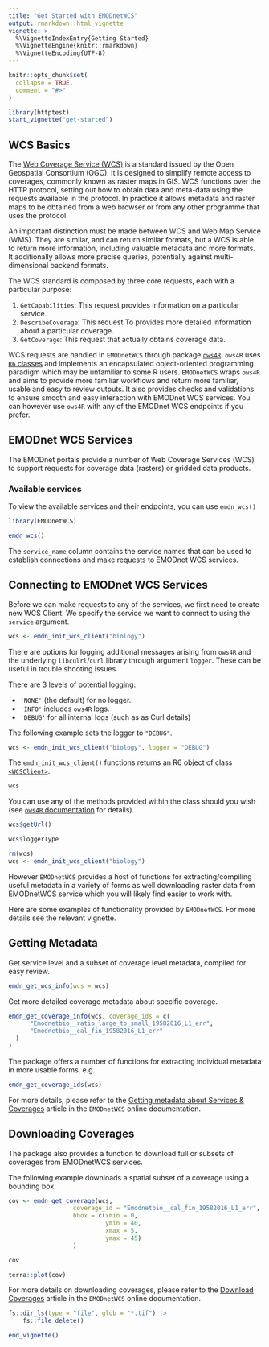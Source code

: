 ```yaml
---
title: "Get Started with EMODnetWCS"
output: rmarkdown::html_vignette
vignette: >
  %\VignetteIndexEntry{Getting Started}
  %\VignetteEngine{knitr::rmarkdown}
  %\VignetteEncoding{UTF-8}
---
```


```r
knitr::opts_chunk$set(
  collapse = TRUE,
  comment = "#>"
)

library(httptest)
start_vignette("get-started")
```

## WCS Basics


The [Web Coverage Service (WCS)](https://www.ogc.org/standards/wcs) is a standard issued by the Open Geospatial Consortium (OGC). It is designed to simplify remote access to coverages, commonly known as raster maps in GIS. WCS functions over the HTTP protocol, setting out how to obtain data and meta-data using the requests available in the protocol. In practice it allows metadata and raster maps to be obtained from a web browser or from any other programme that uses the protocol.

An important distinction must be made between WCS and Web Map Service (WMS). They are similar, and can return similar formats, but a WCS is able to return more information, including valuable metadata and more formats. It additionally allows more precise queries, potentially against multi-dimensional backend formats.

The WCS standard is composed by three core requests, each with a particular purpose:

1. `GetCapabilities`: This request provides information on a particular service.
2. `DescribeCoverage`: This request To provides more detailed information about a particular coverage.
3. `GetCoverage`: This request that actually obtains coverage data.

WCS requests are handled in `EMODnetWCS` through package [`ows4R`](https://eblondel.github.io/ows4R/). `ows4R` uses [`R6` classes](https://r6.r-lib.org/articles/Introduction.html) and implements an encapsulated object-oriented programming paradigm which may be unfamiliar to some R users. `EMODnetWCS` wraps `ows4R` and aims to provide more familiar workflows and return more familiar, usable and easy to review outputs. It also provides checks and validations to ensure smooth and easy interaction with EMODnet WCS services. You can however use `ows4R` with any of the EMODnet WCS endpoints if you prefer.

## EMODnet WCS Services

The EMODnet portals provide a number of Web Coverage Services (WCS) to support requests for coverage data (rasters) or gridded data products.

### Available services

To view the available services and their endpoints, you can use `emdn_wcs()`

```r
library(EMODnetWCS)
```

```r
emdn_wcs()
```

The `service_name` column contains the service names that can be used to establish connections and make requests to EMODnet WCS services.

## Connecting to EMODnet WCS Services

Before we can make requests to any of the services, we first need to create new WCS Client.  We specify the service we want to connect to using the `service` argument. 

```r
wcs <- emdn_init_wcs_client("biology")
```

There are options for logging additional messages arising from `ows4R` and the underlying `libculrl`/`curl` library through argument `logger`. These can be useful in trouble shooting issues. 

There are 3 levels of potential logging: 

- `'NONE'` (the default) for no logger. 
- `'INFO'` includes `ows4R` logs.
- `'DEBUG'` for all internal logs (such as as Curl details)

The following example sets the logger to `"DEBUG"`.
```r
wcs <- emdn_init_wcs_client("biology", logger = "DEBUG")
```


The `emdn_init_wcs_client()` functions returns an R6 object of class [`<WCSClient>`](https://eblondel.github.io/ows4R/reference/WCSClient.html). 

```r
wcs
```

You can use any of the methods provided within the class should you wish (see [`ows4R` documentation](https://eblondel.github.io/ows4R/articles/wcs.html) for details).  


```r
wcs$getUrl()

wcs$loggerType
```

```r
rm(wcs)
wcs <- emdn_init_wcs_client("biology")
```

However `EMODnetWCS` provides a host of functions for extracting/compiling useful metadata in a variety of forms as well downloading raster data from EMODnetWCS service which you will likely find easier to work with.

Here are some examples of functionality provided by `EMODnetWCS`. For more details see the relevant vignette.

## Getting Metadata

Get service level and a subset of coverage level metadata, compiled for easy review.

```r
emdn_get_wcs_info(wcs = wcs)
```

Get more detailed coverage metadata about specific coverage. 

```r
emdn_get_coverage_info(wcs, coverage_ids = c(
      "Emodnetbio__ratio_large_to_small_19582016_L1_err",
      "Emodnetbio__cal_fin_19582016_L1_err" 
  )
)
```

The package offers a number of functions for extracting individual metadata in more usable forms. e.g.

```r
emdn_get_coverage_ids(wcs)
```

For more details, please refer to the [Getting metadata about Services & Coverages](https://emodnet.github.io/EMODnetWCS/articles/metadata.html) article in the `EMODnetWCS` online documentation.


## Downloading Coverages

The package also provides a function to download full or subsets of coverages from EMODnetWCS services.

The following example downloads a spatial subset of a coverage using a bounding box.

```r
cov <- emdn_get_coverage(wcs, 
                  coverage_id = "Emodnetbio__cal_fin_19582016_L1_err",
                  bbox = c(xmin = 0, 
                           ymin = 40, 
                           xmax = 5, 
                           ymax = 45)
                  )

cov
```

```r
terra::plot(cov)
```

For more details on downloading coverages, please refer to the [Download Coverages](https://emodnet.github.io/EMODnetWCS/articles/coverages.html) article in the `EMODnetWCS` online documentation.


```r
fs::dir_ls(type = "file", glob = "*.tif") |>
    fs::file_delete()
```


```r
end_vignette()
```
